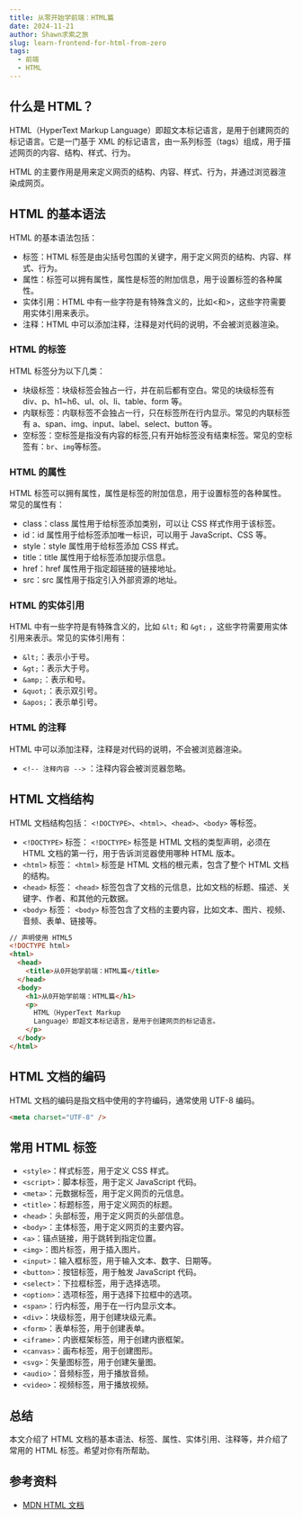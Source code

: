 ```yaml
---
title: 从零开始学前端：HTML篇
date: 2024-11-21
author: Shawn求索之旅
slug: learn-frontend-for-html-from-zero
tags:
  - 前端
  - HTML
---
```


## 什么是 HTML？

HTML（HyperText Markup Language）即超文本标记语言，是用于创建网页的标记语言。它是一门基于 XML 的标记语言，由一系列标签（tags）组成，用于描述网页的内容、结构、样式、行为。

HTML 的主要作用是用来定义网页的结构、内容、样式、行为，并通过浏览器渲染成网页。

## HTML 的基本语法

HTML 的基本语法包括：

- 标签：HTML 标签是由尖括号包围的关键字，用于定义网页的结构、内容、样式、行为。
- 属性：标签可以拥有属性，属性是标签的附加信息，用于设置标签的各种属性。
- 实体引用：HTML 中有一些字符是有特殊含义的，比如&lt;和&gt;，这些字符需要用实体引用来表示。
- 注释：HTML 中可以添加注释，注释是对代码的说明，不会被浏览器渲染。

### HTML 的标签

HTML 标签分为以下几类：

- 块级标签：块级标签会独占一行，并在前后都有空白。常见的块级标签有 div、p、h1~h6、ul、ol、li、table、form 等。
- 内联标签：内联标签不会独占一行，只在标签所在行内显示。常见的内联标签有 a、span、img、input、label、select、button 等。
- 空标签：空标签是指没有内容的标签,只有开始标签没有结束标签。常见的空标签有：`br`、`img`等标签。

### HTML 的属性

HTML 标签可以拥有属性，属性是标签的附加信息，用于设置标签的各种属性。常见的属性有：

- class：class 属性用于给标签添加类别，可以让 CSS 样式作用于该标签。
- id：id 属性用于给标签添加唯一标识，可以用于 JavaScript、CSS 等。
- style：style 属性用于给标签添加 CSS 样式。
- title：title 属性用于给标签添加提示信息。
- href：href 属性用于指定超链接的链接地址。
- src：src 属性用于指定引入外部资源的地址。

### HTML 的实体引用

HTML 中有一些字符是有特殊含义的，比如 `&lt;` 和 `&gt;` ，这些字符需要用实体引用来表示。常见的实体引用有：

- `&lt;`：表示小于号。
- `&gt;`：表示大于号。
- `&amp;`：表示和号。
- `&quot;`：表示双引号。
- `&apos;`：表示单引号。

### HTML 的注释

HTML 中可以添加注释，注释是对代码的说明，不会被浏览器渲染。

- `<!-- 注释内容 -->` ：注释内容会被浏览器忽略。

## HTML 文档结构

HTML 文档结构包括： `<!DOCTYPE>`、`<html>`、`<head>`、`<body>` 等标签。

- `<!DOCTYPE>` 标签： `<!DOCTYPE>` 标签是 HTML 文档的类型声明，必须在 HTML 文档的第一行，用于告诉浏览器使用哪种 HTML 版本。
- `<html>` 标签： `<html>` 标签是 HTML 文档的根元素，包含了整个 HTML 文档的结构。
- `<head>` 标签： `<head>` 标签包含了文档的元信息，比如文档的标题、描述、关键字、作者、和其他的元数据。
- `<body>` 标签： `<body>` 标签包含了文档的主要内容，比如文本、图片、视频、音频、表单、链接等。

```html
// 声明使用 HTML5
<!DOCTYPE html>
<html>
  <head>
    <title>从0开始学前端：HTML篇</title>
  </head>
  <body>
    <h1>从0开始学前端：HTML篇</h1>
    <p>
      HTML（HyperText Markup
      Language）即超文本标记语言，是用于创建网页的标记语言。
    </p>
  </body>
</html>
```

## HTML 文档的编码

HTML 文档的编码是指文档中使用的字符编码，通常使用 UTF-8 编码。

```html
<meta charset="UTF-8" />
```

## 常用 HTML 标签

- `<style>`：样式标签，用于定义 CSS 样式。
- `<script>`：脚本标签，用于定义 JavaScript 代码。
- `<meta>`：元数据标签，用于定义网页的元信息。
- `<title>`：标题标签，用于定义网页的标题。
- `<head>`：头部标签，用于定义网页的头部信息。
- `<body>`：主体标签，用于定义网页的主要内容。
- `<a>`：锚点链接，用于跳转到指定位置。
- `<img>`：图片标签，用于插入图片。
- `<input>`：输入框标签，用于输入文本、数字、日期等。
- `<button>`：按钮标签，用于触发 JavaScript 代码。
- `<select>`：下拉框标签，用于选择选项。
- `<option>`：选项标签，用于选择下拉框中的选项。
- `<span>`：行内标签，用于在一行内显示文本。
- `<div>`：块级标签，用于创建块级元素。
- `<form>`：表单标签，用于创建表单。
- `<iframe>`：内嵌框架标签，用于创建内嵌框架。
- `<canvas>`：画布标签，用于创建图形。
- `<svg>`：矢量图标签，用于创建矢量图。
- `<audio>`：音频标签，用于播放音频。
- `<video>`：视频标签，用于播放视频。

## 总结

本文介绍了 HTML 文档的基本语法、标签、属性、实体引用、注释等，并介绍了常用的 HTML 标签。希望对你有所帮助。

## 参考资料

- [MDN HTML 文档](https://developer.mozilla.org/zh-CN/docs/Web/HTML)
